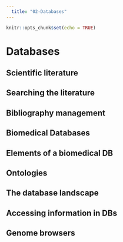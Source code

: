 ```yaml
---
  title: "02-Databases"
---
```


```r
knitr::opts_chunk$set(echo = TRUE)
```

# Databases

## Scientific literature

## Searching the literature

## Bibliography management

## Biomedical Databases

## Elements of a biomedical DB

## Ontologies

## The database landscape

## Accessing information in DBs

## Genome browsers